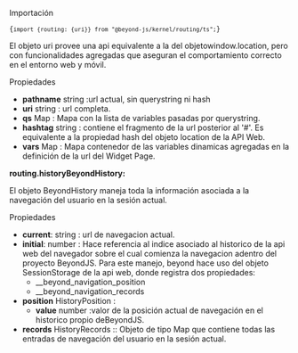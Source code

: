 
<Title>Objeto URI</Title>

Importación

<Code>{`import {routing: {uri}} from "@beyond-js/kernel/routing/ts";`}</Code>

El objeto uri provee una api equivalente a la del objetowindow.location, pero con funcionalidades agregadas que aseguran el comportamiento correcto en el entorno web y móvil.

<Subtitle>Propiedades</Subtitle>

-   **pathname** string :url actual, sin querystring ni hash
-   **uri** string : url completa.
-   **qs** Map : Mapa con la lista de variables pasadas por querystring.
-   **hashtag** string : contiene el fragmento de la url posterior al '#'. Es equivalente a la propiedad hash del objeto location de la API Web.
-   **vars** Map : Mapa contenedor de las variables dinamicas agregadas en la definición de la url del <Link to="/widgets#page">Widget Page.</Link>

**routing.historyBeyondHistory:**

El objeto BeyondHistory maneja toda la información asociada a la navegación del usuario en la sesión actual.

<Subtitle>Propiedades</Subtitle>

-   **current**: string : url de navegacion actual.
-   **initial**: number : Hace referencia al indice asociado al historico de la api web del navegador sobre el cual comienza la navegacion adentro del proyecto BeyondJS. Para este manejo, beyond hace uso del objeto SessionStorage de la api web, donde registra dos propiedades:
    -   \_\_beyond_navigation_position
    -   \_\_beyond_navigation_records
-   **position** HistoryPosition :
    -   **value** number :valor de la posición actual de navegación en el historico propio deBeyondJS.
-   **records** HistoryRecords :: Objeto de tipo Map que contiene todas las entradas de navegación del usuario en la sesión actual.
